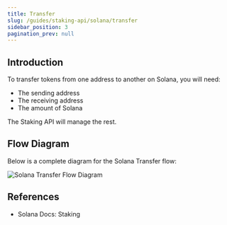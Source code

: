 ```yaml
---
title: Transfer
slug: /guides/staking-api/solana/transfer
sidebar_position: 3
pagination_prev: null
---
```



## Introduction

To transfer tokens from one address to another on Solana, you will need:

- The sending address
- The receiving address
- The amount of Solana

The Staking API will manage the rest.

## Flow Diagram

Below is a complete diagram for the Solana Transfer flow:

<img src={img1} alt="Solana Transfer Flow Diagram" className="inline-image" />

## References

- <Link to="https://docs.solana.com/staking">Solana Docs: Staking</Link>

